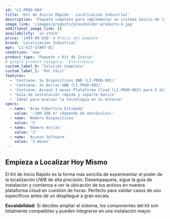 ```yaml
---
id: 'LI-PROD-004'
title: 'Kit de Inicio Rápido - Localización Industrial'
description: 'Paquete completo para implementar un sistema básico de localización UWB en un área pequeña. Incluye dispositivos, anclas y acceso inicial a la plataforma cloud. Ideal para pruebas de concepto (PoC) o áreas delimitadas.'
image_link: '/images/products/placeholder-producto-4.jpg'
additional_image_link: []
availability: 'in stock'
price: '1499.00 USD' # Precio del paquete
brand: 'Localización Industrial'
mpn: 'LI-KIT-START-01'
condition: 'new'
product_type: 'Paquete > Kit de Inicio'
# google_product_category: 'Electronics'
custom_label_0: 'Solución Completa'
custom_label_1: 'PoC Fácil'
features:
  - 'Contiene: 5x Dispositivos UWB (LI-PROD-001)'
  - 'Contiene: 3x Anclas UWB (LI-PROD-002)'
  - 'Contiene: Acceso 3 meses Plataforma Cloud (LI-PROD-003) para 5 disp.'
  - 'Guía de instalación rápida y soporte básico'
  - 'Ideal para evaluar la tecnología en tu entorno'
specs:
  - name: 'Área Cobertura Estimada'
    value: '~100-200 m² (depende de obstáculos)'
  - name: 'Número Dispositivos'
    value: '5'
  - name: 'Número Anclas'
    value: '3'
  - name: 'Acceso Software'
    value: '3 meses'
---
```


## Empieza a Localizar Hoy Mismo

El Kit de Inicio Rápido es la forma más sencilla de experimentar el poder de la localización UWB de alta precisión. Desempaqueta, sigue la guía de instalación y comienza a ver la ubicación de tus activos en nuestra plataforma cloud en cuestión de horas. Perfecto para validar casos de uso específicos antes de un despliegue a gran escala.

**Escalabilidad:** Si decides ampliar el sistema, los componentes del kit son totalmente compatibles y pueden integrarse en una instalación mayor. 